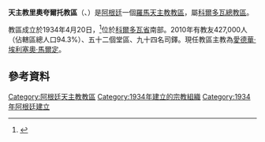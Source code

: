 {{noteTA
|T=zh-cn:天主教里奥夸尔托总教区; zh-tw:天主教里奧夸爾托教區;
|1=zh-cn:里奥夸尔托; zh-tw:里奧夸爾托;
}}
{{Infobox Roman Catholic diocese
|Roman Catholic Diocese of = 天主教里奧夸爾托教區
|Latin name of diocese = Dioecesis Rivi Quarti Immaculatae Conceptionis
|image =
|caption =
|location = [[阿根廷|阿根廷]]
|territory =[[科爾多瓦省_(阿根廷)|科爾多瓦省]]南部
|population = 427,000
|rite = 拉丁禮
|patron =
|province = 科爾多瓦
|established = 1934年
|cathedral = 聖母無原罪座堂
|副主教座堂 =
|leadership = 主教
|website =http://www.diocesisvcriocuarto.org.ar/
|教宗 =
|metropolitan =
|ordinary = 愛德華·埃利塞奧·馬爾定
|coadjutor bishop =
|emeritus =
}}

'''天主教里奧夸爾托教區'''（{{lang-la|Dioecesis Rivi Quarti Immaculatae Conceptionis}}、{{lang-es|Diócesis de Villa de la Concepción del Río Cuarto}}）是[[阿根廷|阿根廷]]一個[[羅馬天主教|羅馬天主教]][[教區|教區]]，屬[[天主教科爾多瓦總教區|科爾多瓦總教區]]。

教區成立於1934年4月20日，<ref>{{cite journal
|journal=[[宗座公報|宗座公報]]
|publisher=梵蒂岡出版社
|date=1957年
|volume=49
|title=''Quandoquidem adoranda''
|page=653
|url=http://www.vatican.va/archive/aas/documents/AAS%2049%20%5B1957%5D%20-%20ocr.pdf
|access-date=2013-04-07
|archive-date=2010-03-27
|archive-url=https://web.archive.org/web/20100327070714/http://www.vatican.va/archive/aas/documents/AAS%2049%20%5B1957%5D%20-%20ocr.pdf
|dead-url=no
}}</ref>位於[[科爾多瓦省_(阿根廷)|科爾多瓦省]]南部。2010年有教友427,000人（佔轄區總人口94.3%）、五十二個堂區、九十四名司鐸。現任教區主教為[[愛德華·埃利塞奧·馬爾定|愛德華·埃利塞奧·馬爾定]]。

==參考資料==
{{reflist}}

{{阿根廷天主教教區}}

{{DEFAULTSORT:Río Cuarto}}
[[Category:阿根廷天主教教區|Category:阿根廷天主教教區]]
[[Category:1934年建立的宗教組織|Category:1934年建立的宗教組織]]
[[Category:1934年阿根廷建立|Category:1934年阿根廷建立]]